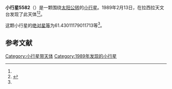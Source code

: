 {{Infobox planet
| bgcolour = #FFFFC0
| name = 5582
| symbol = 
| image = 
| caption = 
| discovery = yes
| discovery_ref = 
| discoverer = {{link-en|亨利·德波鸿诺|Henri Debehogne}}
| discovery_site = [[拉西拉天文台|拉西拉天文台]] 
| discovered = 1989年2月13日
| designations = yes
| mp_name = 
| named_after = 
| alt_names = 1989 CU8/ 1984 DB2 / 1986 RM5
| mp_category = [[主带小行星|主带小行星]]
| orbit_ref = <ref name="a">[http://ssd.jpl.nasa.gov/sbdb.cgi?sstr=5582 5582] {{Wayback|url=http://ssd.jpl.nasa.gov/sbdb.cgi?sstr=5582 |date=20110610003303 }}，小行星數據庫瀏覽器（JPL Small-Body Database Browser）－[[美国国家航空航天局|美国国家航空航天局]]喷气推进实验室</ref>
| epoch = 2456400.5 (2013年4月18日更新)
| aphelion = {{convert|2.955705180125301|AU|km|3|abbr=on|lk=out}}
| perihelion = {{convert|2.83479028798831|AU|km|3|abbr=on}}
| semimajor = {{convert|2.895247734056806|AU|km|3|abbr=on}}
| eccentricity = 0.020881614
| period = 1799.397126 [[日|日]]<br />4.93[[儒略年|儒略年]]
| avg_speed = 
| inclination = 2.092962544254933
| asc_node = 18.26433971411873
| mean_anomaly = 
| arg_peri = 61.43011179011713
| satellites = 
| physical_characteristics = yes
| dimensions = 
| mass = 
| density = 
| surface_grav = 
| escape_velocity = 
| sidereal_day = 
| axial_tilt = 
| pole_ecliptic_lat = 
| pole_ecliptic_lon = 
| albedo = 
| temperatures= 
| temp_name1 = 
| mean_temp_1 = 
| max_temp_1 = 
| temp_name2 = 
| max_temp_2 = 
| spectral_type = 
| abs_magnitude = 61.43011179011713
}}

'''小行星5582'''（{{lang-en|5582}}）是一颗围绕[[太阳|太阳]][[公转|公转]]的[[小行星|小行星]]。1989年2月13日，{{link-en|亨利·德波鸿诺|Henri Debehogne}}在拉西拉天文台发现了此天体<ref name="a" /><ref>{{cite news|title=小行星列表|url=http://cfa-www.harvard.edu/iau/lists/NumberedMPs.txt|accessdate=2013-07-08|newspaper=哈佛大学|archive-date=2008-05-17|archive-url=https://web.archive.org/web/20080517010638/http://cfa-www.harvard.edu/iau/lists/NumberedMPs.txt|dead-url=no}}</ref>。

这颗小行星的[[绝对星等|绝对星等]]为61.43011179011713等<ref name="a" />。

==参考文献==
{{reflist}}
{{Minor Planet Number|[[小行星5581|小行星5581]]|[[小行星5583|小行星5583]]}}

{{小天体}}

[[Category:小行星带天体|Category:小行星带天体]]
[[Category:1989年发现的小行星|Category:1989年发现的小行星]]

{{asteroid-stub}}